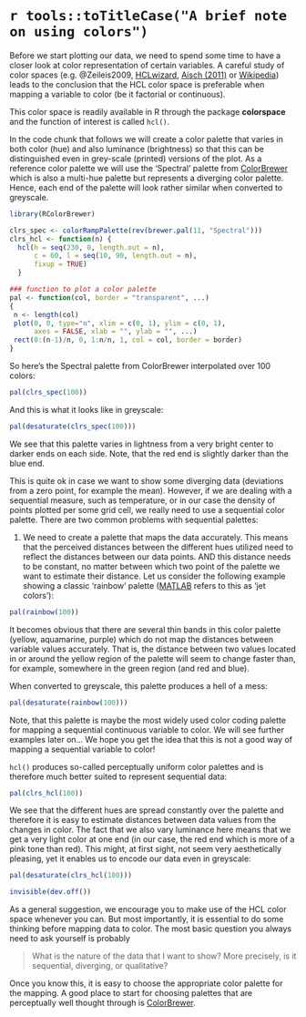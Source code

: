 # `r tools::toTitleCase("A brief note on using colors")`

Before we start plotting our data, we need to spend some time to have a closer look at color representation of certain variables. A careful study of color spaces (e.g. @Zeileis2009, [HCLwizard](http://hclwizard.org/hcl-color-scheme/), [Aisch (2011)](http://vis4.net/blog/posts/avoid-equidistant-hsv-colors/) or [Wikipedia](https://en.wikipedia.org/wiki/HSL_and_HSV)) leads to the conclusion that the HCL color space is preferable when mapping a variable to color (be it factorial or continuous).

This color space is readily available in R through the package **colorspace** and the function of interest is called ```hcl()```.

In the code chunk that follows we will create a color palette that varies in both color (hue) and also luminance (brightness) so that this can be distinguished even in grey-scale (printed) versions of the plot. As a reference color palette we will use the 'Spectral' palette from [ColorBrewer](http://colorbrewer2.org) which is also a multi-hue palette but represents a diverging color palette. Hence, each end of the palette will look rather similar when converted to greyscale. 

```r
library(RColorBrewer)

clrs_spec <- colorRampPalette(rev(brewer.pal(11, "Spectral")))
clrs_hcl <- function(n) {
  hcl(h = seq(230, 0, length.out = n), 
      c = 60, l = seq(10, 90, length.out = n), 
      fixup = TRUE)
  }

### function to plot a color palette
pal <- function(col, border = "transparent", ...)
{
 n <- length(col)
 plot(0, 0, type="n", xlim = c(0, 1), ylim = c(0, 1),
      axes = FALSE, xlab = "", ylab = "", ...)
 rect(0:(n-1)/n, 0, 1:n/n, 1, col = col, border = border)
}
```

So here's the Spectral palette from ColorBrewer interpolated over 100 colors:

```r
pal(clrs_spec(100))
```

And this is what it looks like in greyscale:

```r
pal(desaturate(clrs_spec(100)))
```

We see that this palette varies in lightness from a very bright center to darker ends on each side. Note, that the red end is slightly darker than the blue end.

This is quite ok in case we want to show some diverging data (deviations from a zero point, for example the mean). However, if we are dealing with a sequential measure, such as temperature, or in our case the density of points plotted per some grid cell, we really need to use a sequential color palette. There are two common problems with sequential palettes:

1. We need to create a palette that maps the data accurately. This means that the perceived distances between the different hues utilized need to reflect the distances between our data points. AND this distance needs to be constant, no matter between which two point of the palette we want to estimate their distance. Let us consider the following example showing a classic 'rainbow' palette ([MATLAB](https://www.mathworks.com/products/matlab.html) refers to this as 'jet colors'):

```r
pal(rainbow(100))
```

It becomes obvious that there are several thin bands in this color palette (yellow, aquamarine, purple) which do not map the distances between variable values accurately. That is, the distance between two values located in or around the yellow region of the palette will seem to change faster than, for example, somewhere in the green region (and red and blue).

When converted to greyscale, this palette produces a hell of a mess:

```r
pal(desaturate(rainbow(100)))
```

Note, that this palette is maybe the most widely used color coding palette for mapping a sequential continuous variable to color. We will see further examples later on... We hope you get the idea that this is not a good way of mapping a sequential variable to color!

```hcl()``` produces so-called perceptually uniform color palettes and is therefore much better suited to represent sequential data:

```r
pal(clrs_hcl(100))
```

We see that the different hues are spread constantly over the palette and therefore it is easy to estimate distances between data values from the changes in color. The fact that we also vary luminance here means that we get a very light color at one end (in our case, the red end which is more of a pink tone than red). This might, at first sight, not seem very aesthetically pleasing, yet it enables us to encode our data even in greyscale:

```r
pal(desaturate(clrs_hcl(100)))
```

```r
invisible(dev.off())
```

As a general suggestion, we encourage you to make use of the HCL color space whenever you can. But most importantly, it is essential to do some thinking before mapping data to color. The most basic question you always need to ask yourself is probably

> What is the nature of the data that I want to show? More precisely, is it sequential, diverging, or qualitative? 

Once you know this, it is easy to choose the appropriate color palette for the mapping. A good place to start for choosing palettes that are perceptually well thought through is [ColorBrewer](http://www.colorbrewer2.org).
